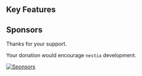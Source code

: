 
<HomeLayout>
  <HomeHeroMovie />
</HomeLayout>




## Key Features

<HomeLayout>
  <HomeStrengthMovie />
</HomeLayout>




## Sponsors
Thanks for your support.

Your donation would encourage `nestia` development.

[![Sponsors](https://opencollective.com/nestia/badge.svg?avatarHeight=75&width=600)](https://opencollective.com/nestia)